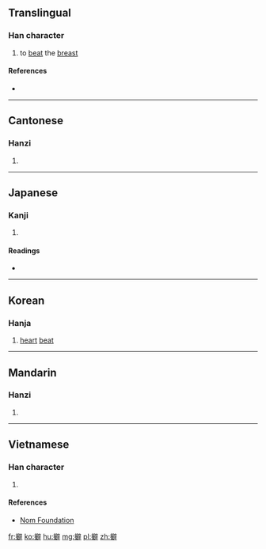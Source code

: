 ==Translingual==

===Han character===
{{Han char|rn=64|rad=手|as=13|sn=16|four=5004<sub>1</sub>|canj=手尸口十 (QSRJ)|ids=⿰[[扌]][[辟]]}}

# to [[beat]] the [[breast]]

====References====
* {{Han ref|kx=0459.070|dkj=12834|dj=0808.060|hdz=31973.030|uh=64D7|ud=25815|bh=E9A4|bd=59812}}

----

==Cantonese==

===Hanzi===
{{yue-hanzi|jyut=[[pik1]]|y=pik1}}

# {{defn|lang=yue|sort=手13}}

----

==Japanese==

===Kanji===
{{ja-kanji|grade=|rs=手13}}

# {{defn|lang=ja|sort=手13}}

====Readings====
* {{ja-readings|on=[[へき]] (heki), [[びゃく]] (byaku), [[ひゃく]] (hyaku), [[はく]] (haku)|kun=[[むねをうつ]] (muneoutsu)}}

----

==Korean==

===Hanja===
{{ko-hanja|hangeul=벽|eumhun=|rv=byeok|mr=pyŏk|y=pyekaa}}

# [[heart]] [[beat]]

----

==Mandarin==

===Hanzi===
{{cmn-hanzi|pin=[[pǐ]] ([[pi3]]), [[pì]] ([[pi4]])|wg=p'i<sup>3</sup>, p'i<sup>4</sup>}}

# {{defn|lang=cmn|sort=手13}}

----

==Vietnamese==

===Han character===
{{vi-readings|rs=手13| hanviet = [[bịch]], [[tịch]], [[vích]], [[phích]], [[phịch]]}}

# {{defn|lang=vi|sort=手13}}

====References====
*[http://nomfoundation.org/common/nom_details.php?codepoint=64d7 Nom Foundation]

[[fr:擗]]
[[ko:擗]]
[[hu:擗]]
[[mg:擗]]
[[pl:擗]]
[[zh:擗]]